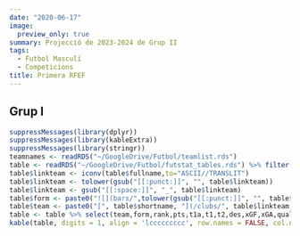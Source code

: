 ```yaml
---
date: "2020-06-17"
image:
  preview_only: true
summary: Projecció de 2023-2024 de Grup II
tags:
  - Futbol Masculí
  - Competicions
title: Primera RFEF
---
```

## Grup I
```r
suppressMessages(library(dplyr))
suppressMessages(library(kableExtra))
suppressMessages(library(stringr))
teamnames <- readRDS("~/GoogleDrive/Futbol/teamlist.rds")
table <- readRDS("~/GoogleDrive/Futbol/futstat_tables.rds") %>% filter(league == 'primera_division_rfef_1') %>% left_join(teamnames, by = "team") %>% arrange(rank) %>% mutate(league = str_sub(league,1,-3))  %>% left_join(readRDS("~/GoogleDrive/Futbol/futstat_playoff.rds"), by = "team") %>% mutate(playoff.ascens = playoff.ascens/2, t1a = rowSums(cbind(t1, playoff.ascens), na.rm = T)) 
table$linkteam <- iconv(table$fullname,to="ASCII//TRANSLIT")
table$linkteam <- tolower(gsub("[[:punct:]]", "", table$linkteam))
table$linkteam <- gsub("[[:space:]]", "_", table$linkteam)
table$form <- paste0("![](bars/",tolower(gsub("[[:punct:]]", "", table$team)),".png)")
table$team <- paste0("[", table$shortname, "](/clubs/", table$linkteam,"_",table$league,")")
table <- table %>% select(team,form,rank,pts,t1a,t1,t2,des,xGF,xGA,qualitat)
kable(table, digits = 1, align = 'lccccccccc', row.names = FALSE, col.names = c('Club','Forma', 'Class.', 'Punts', 'Ascens','Asc.Dir.', 'Playoff', 'Descens', 'F', 'C', 'Qual.')) %>% add_header_above(c('Temporada' = 4, 'Probabilitat (%)' = 4, 'xGols' = 3)) %>% column_spec(1, bold = T) %>% column_spec(2, width = "4em") %>% column_spec(4, border_right = T) %>% column_spec(8, border_right = T)
```
